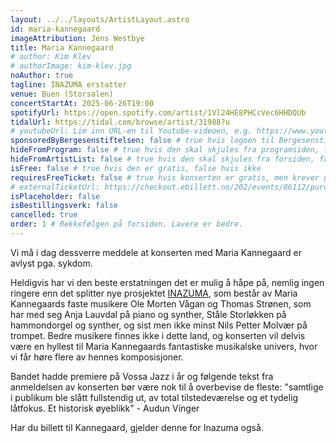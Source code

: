 ```yaml
---
layout: ../../layouts/ArtistLayout.astro
id: maria-kannegaard
imageAttribution: Jens Westbye
title: Maria Kannegaard
# author: Kim Klev
# authorImage: kim-klev.jpg
noAuthor: true
tagline: INAZUMA erstatter
venue: Buen (Storsalen)
concertStartAt: 2025-06-26T19:00
spotifyUrl: https://open.spotify.com/artist/1Vl24HE8PHCcVec6HHDQUb
tidalUrl: https://tidal.com/browse/artist/31988?u
# youtubeUrl: Lim inn URL-en til Youtube-videoen, e.g. https://www.youtube.com/watch?v=iUd7MoKsRFE
sponsoredByBergesenstiftelsen: false # true hvis logoen til Bergesenstiftelsen skal vises, false hvis ikke
hideFromProgram: false # true hvis den skal skjules fra programsiden, false hvis den skal vises
hideFromArtistList: false # true hvis den skal skjules fra forsiden, false hvis den skal vises
isFree: false # true hvis den er gratis, false hvis ikke
requiresFreeTicket: false # true hvis konserten er gratis, men krever gratisbillett
# externalTicketUrl: https://checkout.ebillett.no/202/events/86112/purchase/setup
isPlaceholder: false
isBestillingsverk: false
cancelled: true
order: 1 # Rekkefølgen på forsiden. Lavere er bedre.
---
```


Vi må i dag dessverre meddele at konserten med Maria Kannegaard er avlyst pga. sykdom.

Heldigvis har vi den beste erstatningen det er mulig å håpe på, nemlig ingen ringere enn det splitter nye prosjektet <a href="/artist/inazuma" class="link">INAZUMA</a>, som består av Maria Kannegaards faste musikere Ole Morten Vågan og Thomas Strønen, som har med seg Anja Lauvdal på piano og synther, Ståle Storløkken på hammondorgel og synther, og sist men ikke minst Nils Petter Molvær på trompet. Bedre musikere finnes ikke i dette land, og konserten vil delvis være en hyllest til Maria Kannegaards fantastiske musikalske univers, hvor vi får høre flere av hennes komposisjoner.

Bandet hadde premiere på Vossa Jazz i år og følgende tekst fra anmeldelsen av konserten bør være nok til å overbevise de fleste: "samtlige i publikum ble slått fullstendig ut, av total tilstedeværelse og et tydelig låtfokus. Et historisk øyeblikk" - Audun Vinger

Har du billett til Kannegaard, gjelder denne for Inazuma også.
